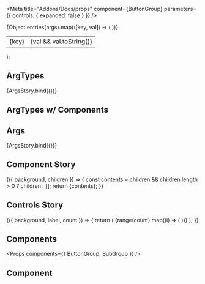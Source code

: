 
<Meta
  title="Addons/Docs/props"
  component={ButtonGroup}
  parameters={{ controls: { expanded: false } }}
/>

  <table>
    <tbody>
      {Object.entries(args).map(([key, val]) => (
        <tr key={key}>
          <td>{key}</td>
          <td>{val && val.toString()}</td>
        </tr>
      ))}
    </tbody>
  </table>
);

## ArgTypes

<Preview>
  <Story
    name="ArgTypes"
    args={{
      boolArg: true,
      stringArg: 'overwritten',
      arrayArg: ['a', 'b'],
    }}
    argTypes={{
      boolArg: { name: 'boolArg', type: { name: 'boolean' }, description: 'bool description' },
      stringArg: {
        name: 'stringArg',
        type: { name: 'string' },
        description: 'bar description',
        defaultValue: 'bar default',
        table: {
          defaultValue: {
            summary: 'bar def',
            detail: 'some long bar default',
          },
        },
      },
      arrayArg: {
        name: 'arrayArg',
        type: { name: 'array', value: { name: 'string' } },
        description: 'baz description',
      },
      selectArg: {
        name: 'selectArg',
        type: { name: 'enum' },
        defaultValue: 2,
        control: {
          type: 'select',
          options: {
            a: 1,
            b: 2,
            c: 3,
          },
        },
      },
    }}
  >
    {ArgsStory.bind({})}
  </Story>
</Preview>

<Props story="ArgTypes" />

## ArgTypes w/ Components

<Props story="ArgTypes" showComponents />

## Args

<Preview>
  <Story
    name="Args"
    args={{
      foo: false,
      bar: '',
    }}
  >
    {ArgsStory.bind({})}
  </Story>
</Preview>

<Props story="Args" />

## Component Story

<Preview>
  <Story
    name="Component"
    argTypes={{
      background: { control: { type: 'color' } },
    }}
  >
    {({ background, children }) => {
      const contents =
        children && children.length > 0 ? children : [<DocgenButton key="child" label="child" />];
      return <ButtonGroup background={background}>{contents}</ButtonGroup>;
    }}
  </Story>
</Preview>

<Props story="Component" />

## Controls Story

<Preview>
  <Story
    name="Controls"
    args={{
      background: '#ff0',
      label: 'apple',
      count: 5,
    }}
    argTypes={{
      count: { control: { type: 'range', min: 0, max: 10 } },
      label: {
        control: { type: 'select', options: ['apple', 'banana', 'cherry'] },
      },
      background: { control: { type: 'color' } },
    }}
  >
    {({ background, label, count }) => {
      return (
        <ButtonGroup background={background}>
          {range(count).map((i) => (
            <DocgenButton key={i} label={`${label} ${i}`} />
          ))}
        </ButtonGroup>
      );
    }}
  </Story>
</Preview>

<Props story="Controls" />

## Components

<Props components={{ ButtonGroup, SubGroup }} />

## Component

<Props of={DocgenButton} />
